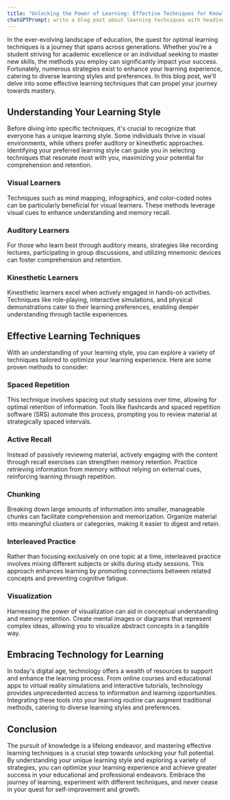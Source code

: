 ```yaml
---
title: "Unlocking the Power of Learning: Effective Techniques for Knowledge Acquisition"
chatGPTPrompt: write a blog post about learning techniques with headings and sub-headings
---
```


In the ever-evolving landscape of education, the quest for optimal learning techniques is a journey that spans across generations. Whether you're a student striving for academic excellence or an individual seeking to master new skills, the methods you employ can significantly impact your success. Fortunately, numerous strategies exist to enhance your learning experience, catering to diverse learning styles and preferences. In this blog post, we'll delve into some effective learning techniques that can propel your journey towards mastery.

## Understanding Your Learning Style

Before diving into specific techniques, it's crucial to recognize that everyone has a unique learning style. Some individuals thrive in visual environments, while others prefer auditory or kinesthetic approaches. Identifying your preferred learning style can guide you in selecting techniques that resonate most with you, maximizing your potential for comprehension and retention.

### Visual Learners

Techniques such as mind mapping, infographics, and color-coded notes can be particularly beneficial for visual learners. These methods leverage visual cues to enhance understanding and memory recall.

### Auditory Learners

For those who learn best through auditory means, strategies like recording lectures, participating in group discussions, and utilizing mnemonic devices can foster comprehension and retention.

### Kinesthetic Learners

Kinesthetic learners excel when actively engaged in hands-on activities. Techniques like role-playing, interactive simulations, and physical demonstrations cater to their learning preferences, enabling deeper understanding through tactile experiences.

## Effective Learning Techniques

With an understanding of your learning style, you can explore a variety of techniques tailored to optimize your learning experience. Here are some proven methods to consider:

### Spaced Repetition

This technique involves spacing out study sessions over time, allowing for optimal retention of information. Tools like flashcards and spaced repetition software (SRS) automate this process, prompting you to review material at strategically spaced intervals.

### Active Recall

Instead of passively reviewing material, actively engaging with the content through recall exercises can strengthen memory retention. Practice retrieving information from memory without relying on external cues, reinforcing learning through repetition.

### Chunking

Breaking down large amounts of information into smaller, manageable chunks can facilitate comprehension and memorization. Organize material into meaningful clusters or categories, making it easier to digest and retain.

### Interleaved Practice

Rather than focusing exclusively on one topic at a time, interleaved practice involves mixing different subjects or skills during study sessions. This approach enhances learning by promoting connections between related concepts and preventing cognitive fatigue.

### Visualization

Harnessing the power of visualization can aid in conceptual understanding and memory retention. Create mental images or diagrams that represent complex ideas, allowing you to visualize abstract concepts in a tangible way.

## Embracing Technology for Learning

In today's digital age, technology offers a wealth of resources to support and enhance the learning process. From online courses and educational apps to virtual reality simulations and interactive tutorials, technology provides unprecedented access to information and learning opportunities. Integrating these tools into your learning routine can augment traditional methods, catering to diverse learning styles and preferences.

## Conclusion

The pursuit of knowledge is a lifelong endeavor, and mastering effective learning techniques is a crucial step towards unlocking your full potential. By understanding your unique learning style and exploring a variety of strategies, you can optimize your learning experience and achieve greater success in your educational and professional endeavors. Embrace the journey of learning, experiment with different techniques, and never cease in your quest for self-improvement and growth.
